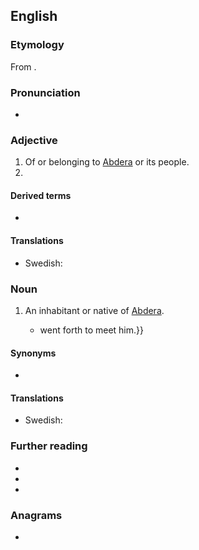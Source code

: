 {{also|abderian}}
==English==

===Etymology===
From {{suffix|en|Abdera|t1=a town in [[Thrace]]|ian}}.

===Pronunciation===
* {{a|US}} {{IPA|en|/æbˈdɪɹ.i.ən/|/æbˈdɛɹ.i.ən/}}

===Adjective===
{{en-adj}}

# Of or belonging to [[Abdera]] or its people.
# {{alternative form of|en|abderian}}

====Derived terms====
{{der-top}}
* {{l|en|abderian}}
{{der-mid}}
{{der-bottom}}

====Translations====
{{trans-top|}}
* Swedish: {{t+|sv|abderitisk}}
{{trans-mid}}
{{trans-bottom}}

===Noun===
{{en-noun}}

# An inhabitant or native of [[Abdera]].
#* {{quote-book|en|year=1872|author=Stephen Smith|title=Doctor in Medicine: and Other Papers on Professional Subjects|passage=He regrets that his lines had not fallen in the pleasant places of the past — among the intelligent '''Abderians''' of whom it is said, when Hippocrates came to their city to cure Democritus of his madness, not only the men, but also the women and children {{...}} went forth to meet him.}}

====Synonyms====
* {{l|en|Abderite}}

====Translations====
{{trans-top|}}
* Swedish: {{t+|sv|abderit|c}}
{{trans-mid}}
{{trans-bottom}}

===Further reading===
* {{R:Webster 1913}}
* {{R:Century 1911}}
* {{R:OneLook}}

===Anagrams===
* {{anagrams|en|a=aabdeinr|Beardian}}